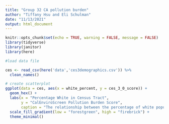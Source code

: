 ```yaml
---
title: "Group 32 CA pollution burden"
author: "Tiffany Hsu and Eli Schulman"
date: "11/13/2021"
output: html_document
---
```


```r
knitr::opts_chunk$set(echo = TRUE, warning = FALSE, message = FALSE)
library(tidyverse)
library(janitor)
library(here)
```

```r
#load data file

ces <- read_csv(here('data','ces3demographics.csv')) %>% 
  clean_names()
```

```r
# create scatterplot 
ggplot(data = ces, aes(x = white_percent, y = ces_3_0_score)) +
  geom_hex() +
  labs(x = "Percentage White in Census Tract",
       y = "CalEnviroScreen Pollution Burden Score",
       caption = "The relationship between the percentage of white population from the 2010 census and the aggregate CalEnviroScreen 3.0 score in CA.") +
  scale_fill_gradient(low = "forestgreen", high = "firebrick") +
  theme_minimal()
```



